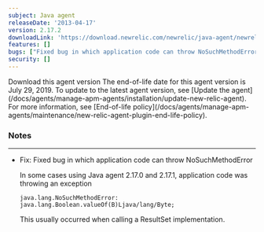 ```yaml
---
subject: Java agent
releaseDate: '2013-04-17'
version: 2.17.2
downloadLink: 'https://download.newrelic.com/newrelic/java-agent/newrelic-agent/2.17.2/'
features: []
bugs: ["Fixed bug in which application code can throw NoSuchMethodError"]
security: []
---
```


<ButtonGroup>
  <ButtonLink
    role="button"
    to="https://download.newrelic.com/newrelic/java-agent/newrelic-agent/2.17.2/"
    variant="primary"
  >
    Download this agent version
  </ButtonLink>
</ButtonGroup>

<Callout variant="important">
  The end-of-life date for this agent version is July 29, 2019. To update to the latest agent version, see [Update the agent](/docs/agents/manage-apm-agents/installation/update-new-relic-agent). For more information, see [End-of-life policy](/docs/agents/manage-apm-agents/maintenance/new-relic-agent-plugin-end-life-policy).
</Callout>

### Notes

* * *

* Fix: Fixed bug in which application code can throw NoSuchMethodError

  In some cases using Java agent 2.17.0 and 2.17.1, application code was throwing an exception

  `java.lang.NoSuchMethodError: java.lang.Boolean.valueOf(B)Ljava/lang/Byte;`

  This usually occurred when calling a ResultSet implementation.
